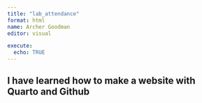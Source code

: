 ```yaml
---
title: "lab_attendance"
format: html
name: Archer Goodman
editor: visual

execute: 
  echo: TRUE
---
```


## I have learned how to make a website with Quarto and Github